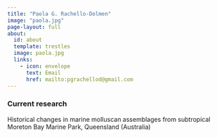 ```yaml
---
title: "Paola G. Rachello-Dolmen"
image: "paola.jpg"
page-layout: full
about:
  id: about
  template: trestles
  image: paola.jpg
  links:
    - icon: envelope
      text: Email
      href: mailto:pgrachellod@gmail.com
---
```


### Current research

Historical changes in marine molluscan assemblages from subtropical Moreton Bay Marine Park, Queensland (Australia)